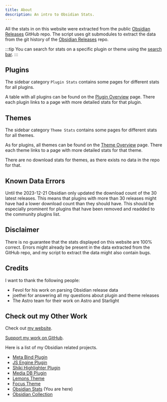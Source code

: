 ```yaml
---
title: About
description: An intro to Obsidian Stats.
---
```



<AutofillSearch></AutofillSearch>

All the stats in on this website were extracted from the public [Obsidian Releases](https://github.com/obsidianmd/obsidian-releases) GitHub repo.
The script uses git submodules to extract the data from the git history of the [Obsidian Releases](https://github.com/obsidianmd/obsidian-releases) repo.

:::tip
You can search for stats on a specific plugin or theme using the <a href="" id="open-search">search bar</a>.
:::

## Plugins

The sidebar category `Plugin Stats` contains some pages for different stats for all plugins.

A table with all plugins can be found on the [Plugin Overview](/obsidian-stats/pluginstats/) page.
There each plugin links to a page with more detailed stats for that plugin.

## Themes

The sidebar category `Theme Stats` contains some pages for different stats for all themes.

As for plugins, all themes can be found on the [Theme Overview](/obsidian-stats/themestats/) page.
There each theme links to a page with more detailed stats for that theme.

There are no download stats for themes, as there exists no data in the repo for that.

## Known Data Errors

Until the 2023-12-21 Obsidian only updated the download count of the 30 latest releases.
This means that plugins with more than 30 releases might have had a lower download count than they should have.
This should be especially prominent for plugins that have been removed and readded to the community plugins list.

## Disclaimer

There is no guarantee that the stats displayed on this website are 100% correct.
Errors might already be present in the data extracted from the GitHub repo, and my script to extract the data might also contain bugs.

## Credits

I want to thank the following people:

- Fevol for his work on parsing Obsidian release data
- joethei for answering all my questions about plugin and theme releases
- The Astro team for their work on Astro and Starlight

## Check out my Other Work

Check out [my website](https://www.moritzjung.dev).

[Support my work on GitHub](https://github.com/sponsors/mProjectsCode).

Here is a list of my Obsidian related projects.

- [Meta Bind Plugin](https://github.com/mProjectsCode/obsidian-meta-bind-plugin)
- [JS Engine Plugin](https://github.com/mProjectsCode/obsidian-js-engine-plugin)
- [Shiki Highlighter Plugin](https://github.com/mProjectsCode/obsidian-shiki-plugin)
- [Media DB Plugin](https://github.com/mProjectsCode/obsidian-media-db-plugin)
- [Lemons Theme](https://github.com/mProjectsCode/obsidian-lemons-theme)
- [Focus Theme](https://github.com/mProjectsCode/obsidian-focus-theme)
- [Obsidian Stats](https://www.moritzjung.dev/obsidian-stats) (You are here)
- [Obsidian Collection](https://www.moritzjung.dev/obsidian-collection)
